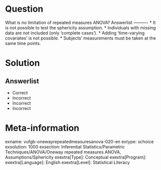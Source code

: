 Question
========

What is *no* limitation of repeated measures ANOVA? 
Answerlist
----------
* It is not possible to test the sphericity assumption.
* Individuals with missing data are not included (only 'complete cases').
* Adding 'time-varying covariates' is not possible.
* Subjects' measurements must be taken at the same time points.

Solution
========

Answerlist
----------
* Correct
* Incorrect
* Incorrect
* Incorrect

Meta-information
================
exname: vufgb-onewayrepeatedmeasuresanova-020-en
extype: schoice
exsolution: 1000
exsection: Inferential Statistics/Parametric Techniques/ANOVA/Oneway repeated measures ANOVA, Assumptions/Sphericity
exextra[Type]: Conceptual
exextra[Program]: 
exextra[Language]: English
exextra[Level]: Statistical Literacy
